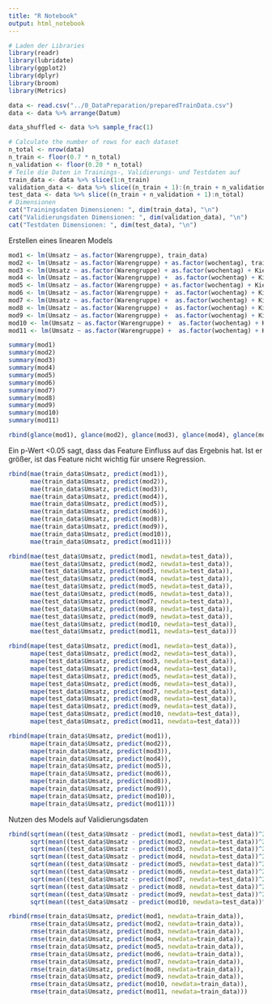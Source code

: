 ```yaml
---
title: "R Notebook"
output: html_notebook
---
```


```r
# Laden der Libraries
library(readr)
library(lubridate)
library(ggplot2)
library(dplyr)
library(broom)
library(Metrics)
```

```r
data <- read.csv("../0_DataPreparation/preparedTrainData.csv")
data <- data %>% arrange(Datum)

```

```r
data_shuffled <- data %>% sample_frac(1)
```


```r
# Calculate the number of rows for each dataset
n_total <- nrow(data)
n_train <- floor(0.7 * n_total)
n_validation <- floor(0.20 * n_total)
# Teile die Daten in Trainings-, Validierungs- und Testdaten auf
train_data <- data %>% slice(1:n_train)
validation_data <- data %>% slice((n_train + 1):(n_train + n_validation))
test_data <- data %>% slice((n_train + n_validation + 1):n_total)
# Dimensionen
cat("Trainingsdaten Dimensionen: ", dim(train_data), "\n")
cat("Validierungsdaten Dimensionen: ", dim(validation_data), "\n")
cat("Testdaten Dimensionen: ", dim(test_data), "\n")
```
Erstellen eines linearen Models
```r
mod1 <- lm(Umsatz ~ as.factor(Warengruppe), train_data)
mod2 <- lm(Umsatz ~ as.factor(Warengruppe) + as.factor(wochentag), train_data)
mod3 <- lm(Umsatz ~ as.factor(Warengruppe) + as.factor(wochentag) + KielerWoche, train_data)
mod4 <- lm(Umsatz ~ as.factor(Warengruppe) +  as.factor(wochentag) + KielerWoche + Temperatur, train_data)
mod5 <- lm(Umsatz ~ as.factor(Warengruppe) + as.factor(wochentag) + KielerWoche + Temperatur + Windgeschwindigkeit, train_data)
mod6 <- lm(Umsatz ~ as.factor(Warengruppe) +  as.factor(wochentag) + KielerWoche + Temperatur + Windgeschwindigkeit + Wettercode, train_data)
mod7 <- lm(Umsatz ~ as.factor(Warengruppe) +  as.factor(wochentag) + KielerWoche + Temperatur + Windgeschwindigkeit + Wettercode + Feiertag, train_data)
mod8 <- lm(Umsatz ~ as.factor(Warengruppe) +  as.factor(wochentag) + KielerWoche + Temperatur + Windgeschwindigkeit + Wettercode + Feiertag + Ferien, train_data)
mod9 <- lm(Umsatz ~ as.factor(Warengruppe) +  as.factor(wochentag) + KielerWoche + Temperatur + Windgeschwindigkeit + Wettercode + Feiertag, train_data)
mod10 <- lm(Umsatz ~ as.factor(Warengruppe) +  as.factor(wochentag) + KielerWoche + Temperatur + jahreszeit + Feiertag + Ferien, train_data)
mod11 <- lm(Umsatz ~ as.factor(Warengruppe) +  as.factor(wochentag) + KielerWoche + Temperatur + jahreszeit + Feiertag + Ferien + jahreszeit * Temperatur, train_data)
```

```r
summary(mod1)
summary(mod2)
summary(mod3)
summary(mod4)
summary(mod5)
summary(mod6)
summary(mod7)
summary(mod8)
summary(mod9)
summary(mod10)
summary(mod11)
```
```r
rbind(glance(mod1), glance(mod2), glance(mod3), glance(mod4), glance(mod5), glance(mod5), glance(mod6), glance(mod7), glance(mod8), glance(mod9), glance(mod10), glance(mod11))
```
Ein p-Wert <0.05 sagt, dass das Feature Einfluss auf das Ergebnis hat. Ist er größer, ist das Feature nicht wichtig für unsere Regression.

```r
rbind(mae(train_data$Umsatz, predict(mod1)),
      mae(train_data$Umsatz, predict(mod2)),
      mae(train_data$Umsatz, predict(mod3)),
      mae(train_data$Umsatz, predict(mod4)),
      mae(train_data$Umsatz, predict(mod5)),
      mae(train_data$Umsatz, predict(mod6)),
      mae(train_data$Umsatz, predict(mod8)),
      mae(train_data$Umsatz, predict(mod9)),
      mae(train_data$Umsatz, predict(mod10)),
      mae(train_data$Umsatz, predict(mod11)))
```
```r
rbind(mae(test_data$Umsatz, predict(mod1, newdata=test_data)),
      mae(test_data$Umsatz, predict(mod2, newdata=test_data)),
      mae(test_data$Umsatz, predict(mod3, newdata=test_data)),
      mae(test_data$Umsatz, predict(mod4, newdata=test_data)),
      mae(test_data$Umsatz, predict(mod5, newdata=test_data)),
      mae(test_data$Umsatz, predict(mod6, newdata=test_data)),
      mae(test_data$Umsatz, predict(mod7, newdata=test_data)),
      mae(test_data$Umsatz, predict(mod8, newdata=test_data)),
      mae(test_data$Umsatz, predict(mod9, newdata=test_data)),
      mae(test_data$Umsatz, predict(mod10, newdata=test_data)),
      mae(test_data$Umsatz, predict(mod11, newdata=test_data)))
```
```r
rbind(mape(test_data$Umsatz, predict(mod1, newdata=test_data)),
      mape(test_data$Umsatz, predict(mod2, newdata=test_data)),
      mape(test_data$Umsatz, predict(mod3, newdata=test_data)),
      mape(test_data$Umsatz, predict(mod4, newdata=test_data)),
      mape(test_data$Umsatz, predict(mod5, newdata=test_data)),
      mape(test_data$Umsatz, predict(mod6, newdata=test_data)),
      mape(test_data$Umsatz, predict(mod7, newdata=test_data)),
      mape(test_data$Umsatz, predict(mod8, newdata=test_data)),
      mape(test_data$Umsatz, predict(mod9, newdata=test_data)),
      mape(test_data$Umsatz, predict(mod10, newdata=test_data)),
      mape(test_data$Umsatz, predict(mod11, newdata=test_data)))
```
```r
rbind(mape(train_data$Umsatz, predict(mod1)),
      mape(train_data$Umsatz, predict(mod2)),
      mape(train_data$Umsatz, predict(mod3)),
      mape(train_data$Umsatz, predict(mod4)),
      mape(train_data$Umsatz, predict(mod5)),
      mape(train_data$Umsatz, predict(mod6)),
      mape(train_data$Umsatz, predict(mod8)),
      mape(train_data$Umsatz, predict(mod9)),
      mape(train_data$Umsatz, predict(mod10)),
      mape(train_data$Umsatz, predict(mod11)))
```



Nutzen des Models auf Validierungsdaten
```r
rbind(sqrt(mean((test_data$Umsatz - predict(mod1, newdata=test_data))^2)),
      sqrt(mean((test_data$Umsatz - predict(mod2, newdata=test_data))^2)),
      sqrt(mean((test_data$Umsatz - predict(mod3, newdata=test_data))^2)),
      sqrt(mean((test_data$Umsatz - predict(mod4, newdata=test_data))^2)),
      sqrt(mean((test_data$Umsatz - predict(mod5, newdata=test_data))^2)),
      sqrt(mean((test_data$Umsatz - predict(mod6, newdata=test_data))^2)),
      sqrt(mean((test_data$Umsatz - predict(mod7, newdata=test_data))^2)),
      sqrt(mean((test_data$Umsatz - predict(mod8, newdata=test_data))^2)),
      sqrt(mean((test_data$Umsatz - predict(mod9, newdata=test_data))^2)),
      sqrt(mean((test_data$Umsatz - predict(mod10, newdata=test_data))^2)))
```

```r
rbind(rmse(train_data$Umsatz, predict(mod1, newdata=train_data)),
      rmse(train_data$Umsatz, predict(mod2, newdata=train_data)),
      rmse(train_data$Umsatz, predict(mod3, newdata=train_data)),
      rmse(train_data$Umsatz, predict(mod4, newdata=train_data)),
      rmse(train_data$Umsatz, predict(mod5, newdata=train_data)),
      rmse(train_data$Umsatz, predict(mod6, newdata=train_data)),
      rmse(train_data$Umsatz, predict(mod7, newdata=train_data)),
      rmse(train_data$Umsatz, predict(mod8, newdata=train_data)),
      rmse(train_data$Umsatz, predict(mod9, newdata=train_data)),
      rmse(train_data$Umsatz, predict(mod10, newdata=train_data)),
      rmse(train_data$Umsatz, predict(mod11, newdata=train_data)))

```


